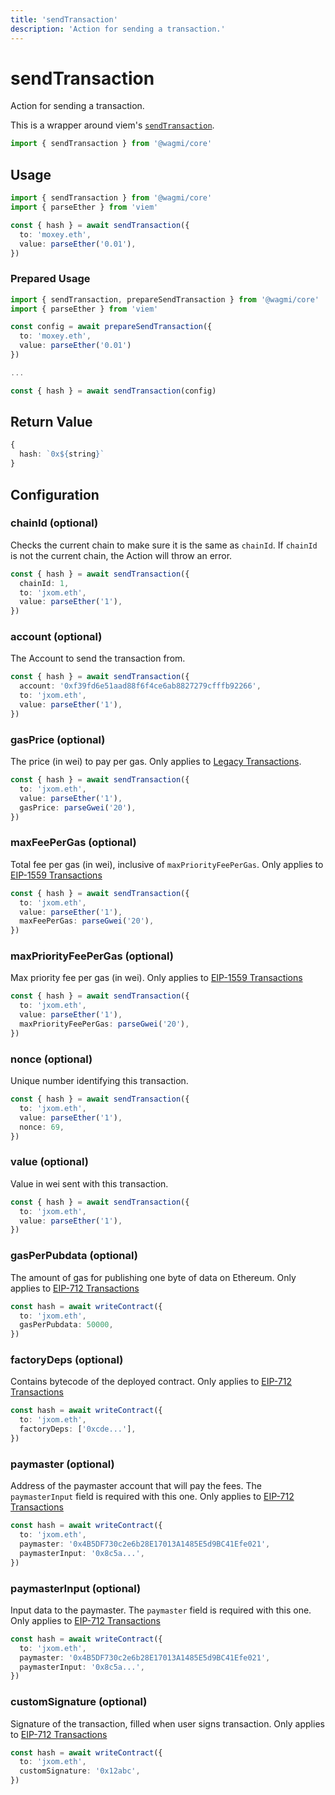```yaml
---
title: 'sendTransaction'
description: 'Action for sending a transaction.'
---
```



# sendTransaction

Action for sending a transaction.

This is a wrapper around viem's [`sendTransaction`](https://viem.sh/docs/actions/wallet/sendTransaction.html).

```ts
import { sendTransaction } from '@wagmi/core'
```

## Usage

```ts {6}
import { sendTransaction } from '@wagmi/core'
import { parseEther } from 'viem'

const { hash } = await sendTransaction({
  to: 'moxey.eth',
  value: parseEther('0.01'),
})
```

### Prepared Usage

```ts {6}
import { sendTransaction, prepareSendTransaction } from '@wagmi/core'
import { parseEther } from 'viem'

const config = await prepareSendTransaction({
  to: 'moxey.eth',
  value: parseEther('0.01')
})

...

const { hash } = await sendTransaction(config)
```

## Return Value

```ts
{
  hash: `0x${string}`
}
```

## Configuration

### chainId (optional)

Checks the current chain to make sure it is the same as `chainId`. If `chainId` is not the current chain, the Action will throw an error.

```ts {2}
const { hash } = await sendTransaction({
  chainId: 1,
  to: 'jxom.eth',
  value: parseEther('1'),
})
```

### account (optional)

The Account to send the transaction from.

```ts {2}
const { hash } = await sendTransaction({
  account: '0xf39fd6e51aad88f6f4ce6ab8827279cfffb92266',
  to: 'jxom.eth',
  value: parseEther('1'),
})
```

### gasPrice (optional)

The price (in wei) to pay per gas. Only applies to [Legacy Transactions](https://viem.sh/docs/glossary/terms#legacy-transaction).

```ts {4}
const { hash } = await sendTransaction({
  to: 'jxom.eth',
  value: parseEther('1'),
  gasPrice: parseGwei('20'),
})
```

### maxFeePerGas (optional)

Total fee per gas (in wei), inclusive of `maxPriorityFeePerGas`. Only applies to [EIP-1559 Transactions](https://viem.sh/docs/glossary/terms#eip-1559-transaction)

```ts {4}
const { hash } = await sendTransaction({
  to: 'jxom.eth',
  value: parseEther('1'),
  maxFeePerGas: parseGwei('20'),
})
```

### maxPriorityFeePerGas (optional)

Max priority fee per gas (in wei). Only applies to [EIP-1559 Transactions](https://viem.sh/docs/glossary/terms#eip-1559-transaction)

```ts {4}
const { hash } = await sendTransaction({
  to: 'jxom.eth',
  value: parseEther('1'),
  maxPriorityFeePerGas: parseGwei('20'),
})
```

### nonce (optional)

Unique number identifying this transaction.

```ts {4}
const { hash } = await sendTransaction({
  to: 'jxom.eth',
  value: parseEther('1'),
  nonce: 69,
})
```

### value (optional)

Value in wei sent with this transaction.

```ts {3}
const { hash } = await sendTransaction({
  to: 'jxom.eth',
  value: parseEther('1'),
})
```

### gasPerPubdata (optional)

The amount of gas for publishing one byte of data on Ethereum. Only applies to [EIP-712 Transactions](https://era.zksync.io/docs/api/js/features.html)

```ts {3}
const hash = await writeContract({
  to: 'jxom.eth',
  gasPerPubdata: 50000,
})
```

### factoryDeps (optional)

Contains bytecode of the deployed contract. Only applies to [EIP-712 Transactions](https://era.zksync.io/docs/api/js/features.html)

```ts {3}
const hash = await writeContract({
  to: 'jxom.eth',
  factoryDeps: ['0xcde...'],
})
```

### paymaster (optional)

Address of the paymaster account that will pay the fees. The `paymasterInput` field is required with this one. Only applies to [EIP-712 Transactions](https://era.zksync.io/docs/api/js/features.html)

```ts {3}
const hash = await writeContract({
  to: 'jxom.eth',
  paymaster: '0x4B5DF730c2e6b28E17013A1485E5d9BC41Efe021',
  paymasterInput: '0x8c5a...',
})
```

### paymasterInput (optional)

Input data to the paymaster. The `paymaster` field is required with this one. Only applies to [EIP-712 Transactions](https://era.zksync.io/docs/api/js/features.html)

```ts {4}
const hash = await writeContract({
  to: 'jxom.eth',
  paymaster: '0x4B5DF730c2e6b28E17013A1485E5d9BC41Efe021',
  paymasterInput: '0x8c5a...',
})
```

### customSignature (optional)

Signature of the transaction, filled when user signs transaction. Only applies to [EIP-712 Transactions](https://era.zksync.io/docs/api/js/features.html)

```ts {3}
const hash = await writeContract({
  to: 'jxom.eth',
  customSignature: '0x12abc',
})
```
